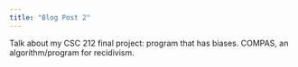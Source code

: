 ```yaml
---
title: "Blog Post 2"
---
```


Talk about my CSC 212 final project: program that has biases. COMPAS, an algorithm/program for recidivism.